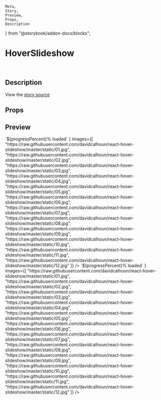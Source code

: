 	Meta,
	Story,
	Preview,
	Props,
	Description
} from "@storybook/addon-docs/blocks";

<Meta title="Demos/HoverSlideshow" component={HoverSlideshow} />

# HoverSlideshow

<br />

## Description

<Description of={HoverSlideshow} />

View the [story source](https://raw.githubusercontent.com/davidcalhoun/react-hover-slideshow/master/src/HoverSlideshow.stories.mdx)

## Props

<Props of={HoverSlideshow} />

## Preview

<Preview>
	<Story name="default (horizontal axis)">
		<HoverSlideshow
			aria-label="Muybridge horse gallop slideshow"
			width="410px"
			height="308px"
			LoadingPlaceholder={ ({ progressPercent }) => `${progressPercent}% loaded` }
			images={[
				"https://raw.githubusercontent.com/davidcalhoun/react-hover-slideshow/master/static/01.jpg",
				"https://raw.githubusercontent.com/davidcalhoun/react-hover-slideshow/master/static/02.jpg",
				"https://raw.githubusercontent.com/davidcalhoun/react-hover-slideshow/master/static/03.jpg",
				"https://raw.githubusercontent.com/davidcalhoun/react-hover-slideshow/master/static/04.jpg",
				"https://raw.githubusercontent.com/davidcalhoun/react-hover-slideshow/master/static/05.jpg",
				"https://raw.githubusercontent.com/davidcalhoun/react-hover-slideshow/master/static/06.jpg",
				"https://raw.githubusercontent.com/davidcalhoun/react-hover-slideshow/master/static/07.jpg",
				"https://raw.githubusercontent.com/davidcalhoun/react-hover-slideshow/master/static/08.jpg",
				"https://raw.githubusercontent.com/davidcalhoun/react-hover-slideshow/master/static/09.jpg",
				"https://raw.githubusercontent.com/davidcalhoun/react-hover-slideshow/master/static/10.jpg",
				"https://raw.githubusercontent.com/davidcalhoun/react-hover-slideshow/master/static/11.jpg",
				"https://raw.githubusercontent.com/davidcalhoun/react-hover-slideshow/master/static/12.jpg"
			]}
		/>
	</Story>
	<Story name="vertical axis">
		<HoverSlideshow
			axis="vertical"
			aria-label="Muybridge horse gallop slideshow"
			width="410px"
			height="308px"
			LoadingPlaceholder={ ({ progressPercent }) => `${progressPercent}% loaded` }
			images={[
				"https://raw.githubusercontent.com/davidcalhoun/react-hover-slideshow/master/static/01.jpg",
				"https://raw.githubusercontent.com/davidcalhoun/react-hover-slideshow/master/static/02.jpg",
				"https://raw.githubusercontent.com/davidcalhoun/react-hover-slideshow/master/static/03.jpg",
				"https://raw.githubusercontent.com/davidcalhoun/react-hover-slideshow/master/static/04.jpg",
				"https://raw.githubusercontent.com/davidcalhoun/react-hover-slideshow/master/static/05.jpg",
				"https://raw.githubusercontent.com/davidcalhoun/react-hover-slideshow/master/static/06.jpg",
				"https://raw.githubusercontent.com/davidcalhoun/react-hover-slideshow/master/static/07.jpg",
				"https://raw.githubusercontent.com/davidcalhoun/react-hover-slideshow/master/static/08.jpg",
				"https://raw.githubusercontent.com/davidcalhoun/react-hover-slideshow/master/static/09.jpg",
				"https://raw.githubusercontent.com/davidcalhoun/react-hover-slideshow/master/static/10.jpg",
				"https://raw.githubusercontent.com/davidcalhoun/react-hover-slideshow/master/static/11.jpg",
				"https://raw.githubusercontent.com/davidcalhoun/react-hover-slideshow/master/static/12.jpg"
			]}
		/>
	</Story>
</Preview>
